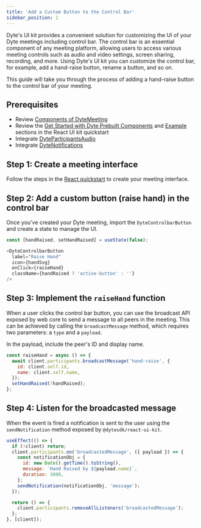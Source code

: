 ```yaml
---
title: 'Add a Custom Button to the Control Bar'
sidebar_position: 1
---
```


Dyte's UI kit provides a convenient solution for customizing the UI of your Dyte meetings including control bar. The control bar is an essential component of any meeting platform, allowing users to access various meeting controls such as audio and video settings, screen sharing, recording, and more. Using Dyte's UI kit you can customize the control bar, for example, add a hand-raise button, rename a button, and so on.

This guide will take you through the process of adding a hand-raise button to the control bar of your meeting.

## Prerequisites

- Review [Components of DyteMeeting](/react-ui-kit#components-of-dytemeeting)
- Review the [Get Started with Dyte Prebuilt Components](/react-ui-kit/quickstart#step-2-get-started-with-dyte-prebuilt-components) and [Example](/react-ui-kit/quickstart#example-using-prebuilt-dytemeeting-component) sections in the React UI kit quickstart
- Integrate [DyteParticipantsAudio](/react-ui-kit/basics/integrate#dyteparticipantsaudio)
- Integrate [DyteNotifications](/react-ui-kit/basics/integrate#dytenotifications)

## Step 1: Create a meeting interface

Follow the steps in the [React quickstart](/react-ui-kit/quickstart) to create your meeting interface.

## Step 2: Add a custom button (raise hand) in the control bar

Once you've created your Dyte meeting, import the `DyteControlbarButton` and create a state to manage the UI.

```js
const [handRaised, setHandRaised] = useState(false);
```

```js
<DyteControlbarButton
  label="Raise Hand"
  icon={handSvg}
  onClick={raiseHand}
  className={handRaised ? 'active-button' : ''}
/>
```

## Step 3: Implement the `raiseHand` function

When a user clicks the control bar button, you can use the broadcast API exposed by web core to send a message to all peers in the meeting. This can be achieved by calling the `broadcastMessage` method, which requires two parameters: a `type` and a `payload`.

In the payload, include the peer's ID and display name.

```js
const raiseHand = async () => {
  await client.participants.broadcastMessage('hand-raise', {
    id: client.self.id,
    name: client.self.name,
  });
  setHandRaised(!handRaised);
};
```

## Step 4: Listen for the broadcasted message

When the event is fired a notification is sent to the user using the `sendNotification` method exposed by `@dytesdk/react-ui-kit`.

```js
useEffect(() => {
  if (!client) return;
  client.participants.on('broadcastedMessage', ({ payload }) => {
    const notificationObj = {
      id: new Date().getTime().toString(),
      message: `Hand Raised by ${payload.name}`,
      duration: 3000,
    };
    sendNotification(notificationObj, 'message');
  });

  return () => {
    client.participants.removeAllListeners('broadcastedMessage');
  };
}, [client]);
```
